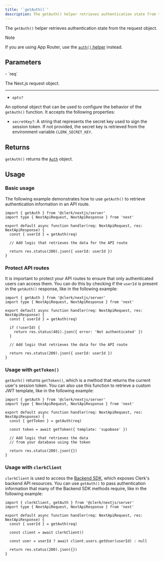 ```yaml
---
title: '`getAuth()`'
description: The getAuth() helper retrieves authentication state from the request object.
---
```


The `getAuth()` helper retrieves authentication state from the request object.

> [!NOTE]
> If you are using App Router, use the [`auth()` helper](/docs/references/nextjs/auth) instead.

## Parameters

<Properties>
  - `req`

  The Next.js request object.

  ---

  - `opts?`

  An optional object that can be used to configure the behavior of the `getAuth()` function. It accepts the following properties:

  - `secretKey?`: A string that represents the secret key used to sign the session token. If not provided, the secret key is retrieved from the environment variable `CLERK_SECRET_KEY`.
</Properties>

## Returns

`getAuth()` returns the [`Auth`](/docs/references/nextjs/auth-object) object.

## Usage

### Basic usage

The following example demonstrates how to use `getAuth()` to retrieve authentication information in an API route.

```tsx {{ filename: 'app/api/example/route.ts' }}
import { getAuth } from '@clerk/nextjs/server'
import type { NextApiRequest, NextApiResponse } from 'next'

export default async function handler(req: NextApiRequest, res: NextApiResponse) {
  const { userId } = getAuth(req)

  // Add logic that retrieves the data for the API route

  return res.status(200).json({ userId: userId })
}
```

### Protect API routes

It is important to protect your API routes to ensure that only authenticated users can access them. You can do this by checking if the `userId` is present in the `getAuth()` response, like in the following example:

```tsx {{ filename: 'app/api/example/route.ts' }}
import { getAuth } from '@clerk/nextjs/server'
import type { NextApiRequest, NextApiResponse } from 'next'

export default async function handler(req: NextApiRequest, res: NextApiResponse) {
  const { userId } = getAuth(req)

  if (!userId) {
    return res.status(401).json({ error: 'Not authenticated' })
  }

  // Add logic that retrieves the data for the API route

  return res.status(200).json({ userId: userId })
}
```

### Usage with `getToken()`

`getAuth()` returns `getToken()`, which is a method that returns the current user's session token. You can also use this function to retrieve a custom JWT template, like in the following example:

```tsx {{ filename: 'app/api/example/route.ts' }}
import { getAuth } from '@clerk/nextjs/server'
import type { NextApiRequest, NextApiResponse } from 'next'

export default async function handler(req: NextApiRequest, res: NextApiResponse) {
  const { getToken } = getAuth(req)

  const token = await getToken({ template: 'supabase' })

  // Add logic that retrieves the data
  // from your database using the token

  return res.status(200).json({})
}
```

### Usage with `clerkClient`

`clerkClient` is used to access the [Backend SDK](/docs/references/backend/overview), which exposes Clerk's backend API resources. You can use `getAuth()` to pass authentication information that many of the Backend SDK methods require, like in the following example:

```tsx {{ filename: 'app/api/example/route.ts' }}
import { clerkClient, getAuth } from '@clerk/nextjs/server'
import type { NextApiRequest, NextApiResponse } from 'next'

export default async function handler(req: NextApiRequest, res: NextApiResponse) {
  const { userId } = getAuth(req)

  const client = await clerkClient()

  const user = userId ? await client.users.getUser(userId) : null

  return res.status(200).json({})
}
```
